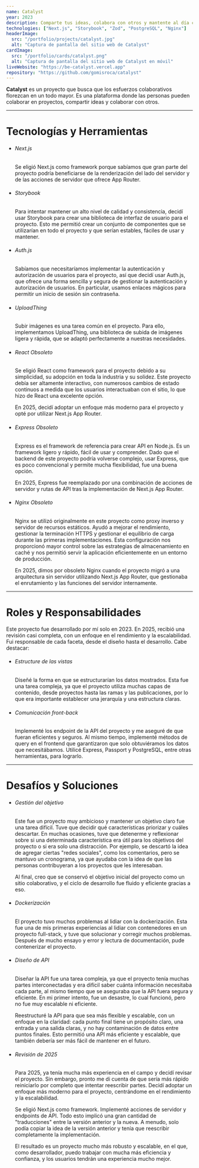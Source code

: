 ```yaml
---
name: Catalyst
year: 2023
description: Comparte tus ideas, colabora con otros y mantente al día con lo que sucede.
technologies: ["Next.js", "Storybook", "Zod", "PostgreSQL", "Nginx"]
headerImage:
  src: "/portfolio/projects/catalyst.jpg"
  alt: "Captura de pantalla del sitio web de Catalyst"
cardImage:
  src: "/portfolio/cards/catalyst.png"
  alt: "Captura de pantalla del sitio web de Catalyst en móvil"
liveWebsite: "https://be-catalyst.vercel.app"
repository: "https://github.com/gomisroca/catalyst"
---
```


<strong>Catalyst</strong> es un proyecto que busca que los esfuerzos
colaborativos florezcan en un todo mayor. Es una plataforma donde las personas
pueden colaborar en proyectos, compartir ideas y colaborar con otros.

<hr />

<h1 class="text-2xl">Tecnologías y Herramientas</h1>
<ul>
  <li>
    <h6 className="text-lg font-semibold">Next.js</h6>
    <p>
      Se eligió Next.js como framework porque sabíamos que gran parte del
      proyecto podría beneficiarse de la renderización del lado del servidor y
      de las acciones de servidor que ofrece App Router.
    </p>
  </li>
  <li>
    <h6 className="text-lg font-semibold">Storybook</h6>
    <p>
      Para intentar mantener un alto nivel de calidad y consistencia, decidí
      usar Storybook para crear una biblioteca de interfaz de usuario para el
      proyecto. Esto me permitió crear un conjunto de componentes que se
      utilizarían en todo el proyecto y que serían estables, fáciles de usar y
      mantener.
    </p>
  </li>
  <li>
    <h6 className="text-lg font-semibold">Auth.js</h6>
    <p>
      Sabíamos que necesitaríamos implementar la autenticación y autorización de
      usuarios para el proyecto, así que decidí usar Auth.js, que ofrece una
      forma sencilla y segura de gestionar la autenticación y autorización de
      usuarios. En particular, usamos enlaces mágicos para permitir un inicio de
      sesión sin contraseña.
    </p>
  </li>
  <li>
    <h6 className="text-lg font-semibold">UploadThing</h6>
    <p>
      Subir imágenes es una tarea común en el proyecto. Para ello, implementamos
      UploadThing, una biblioteca de subida de imágenes ligera y rápida, que se
      adaptó perfectamente a nuestras necesidades.
    </p>
  </li>
  <li>
    <h6 className="text-lg font-semibold">
      React <span className="text-sm text-zinc-500 uppercase">Obsoleto</span>
    </h6>
    <p>
      Se eligió React como framework para el proyecto debido a su simplicidad,
      su adopción en toda la industria y su solidez. Este proyecto debía ser
      altamente interactivo, con numerosos cambios de estado continuos a medida
      que los usuarios interactuaban con el sitio, lo que hizo de React una
      excelente opción.
    </p>
    <p>
      En 2025, decidí adoptar un enfoque más moderno para el proyecto y opté por
      utilizar Next.js App Router.
    </p>
  </li>
  <li>
    <h6 className="text-lg font-semibold">
      Express
      <span className="text-sm text-zinc-500 uppercase">Obsoleto</span>
    </h6>
    <p>
      Express es el framework de referencia para crear API en Node.js. Es un
      framework ligero y rápido, fácil de usar y comprender. Dado que el backend
      de este proyecto podría volverse complejo, usar Express, que es poco
      convencional y permite mucha flexibilidad, fue una buena opción.
    </p>
    <p>
      En 2025, Express fue reemplazado por una combinación de acciones de
      servidor y rutas de API tras la implementación de Next.js App Router.
    </p>
  </li>
  <li>
    <h6 className="text-lg font-semibold">
      Nginx <span className="text-sm text-zinc-500 uppercase">Obsoleto</span>
    </h6>
    <p>
      Nginx se utilizó originalmente en este proyecto como proxy inverso y
      servidor de recursos estáticos. Ayudó a mejorar el rendimiento, gestionar
      la terminación HTTPS y gestionar el equilibrio de carga durante las
      primeras implementaciones. Esta configuración nos proporcionó mayor
      control sobre las estrategias de almacenamiento en caché y nos permitió
      servir la aplicación eficientemente en un entorno de producción.
    </p>
    <p>
      En 2025, dimos por obsoleto Nginx cuando el proyecto migró a una
      arquitectura sin servidor utilizando Next.js App Router, que gestionaba el
      enrutamiento y las funciones del servidor internamente.
    </p>
  </li>
</ul>

<hr />

<h1 class="text-2xl">Roles y Responsabilidades</h1>
Este proyecto fue desarrollado por mí solo en 2023. En 2025, recibió una
revisión casi completa, con un enfoque en el rendimiento y la escalabilidad. Fui
responsable de cada faceta, desde el diseño hasta el desarrollo. Cabe destacar:
<ul>
  <li>
    <h6 className="text-lg font-semibold">Estructure de las vistas</h6>
    <p>
      Diseñé la forma en que se estructurarían los datos mostrados. Esta fue una
      tarea compleja, ya que el proyecto utiliza muchas capas de contenido,
      desde proyectos hasta las ramas y las publicaciones, por lo que era
      importante establecer una jerarquía y una estructura claras.
    </p>
  </li>
  <li>
    <h6 className="text-lg font-semibold">Comunicación front-back</h6>
    <p>
      Implementé los endpoint de la API del proyecto y me aseguré de que fueran
      eficientes y seguros. Al mismo tiempo, implementé métodos de query en el
      frontend que garantizaron que solo obtuviéramos los datos que
      necesitábamos. Utilicé Express, Passport y PostgreSQL, entre otras
      herramientas, para lograrlo.
    </p>
  </li>
</ul>

<hr />

<h1 class="text-2xl">Desafíos y Soluciones</h1>
<ul>
  <li>
    <h6 className="text-lg font-semibold">Gestión del objetivo</h6>
    <p>
      Este fue un proyecto muy ambicioso y mantener un objetivo claro fue una
      tarea difícil. Tuve que decidir qué características priorizar y cuáles
      descartar. En muchas ocasiones, tuve que detenerme y reflexionar sobre si
      una determinada característica era útil para los objetivos del proyecto o
      si era solo una distracción. Por ejemplo, se descartó la idea de agregar
      ciertas "redes sociales", como los comentarios, pero se mantuvo un
      cronograma, ya que ayudaba con la idea de que las personas contribuyeran a
      los proyectos que les interesaban.
    </p>
    <p>
      Al final, creo que se conservó el objetivo inicial del proyecto como un
      sitio colaborativo, y el ciclo de desarrollo fue fluido y eficiente
      gracias a eso.
    </p>
  </li>
  <li>
    <h6 className="text-lg font-semibold">Dockerización</h6>
    <p>
      El proyecto tuvo muchos problemas al lidiar con la dockerización. Esta fue
      una de mis primeras experiencias al lidiar con contenedores en un proyecto
      full-stack, y tuve que solucionar y corregir muchos problemas. Después de
      mucho ensayo y error y lectura de documentación, pude contenerizar el
      proyecto.
    </p>
  </li>
  <li>
    <h6 className="text-lg font-semibold">Diseño de API</h6>
    <p>
      Diseñar la API fue una tarea compleja, ya que el proyecto tenía muchas
      partes interconectadas y era difícil saber cuánta información necesitaba
      cada parte, al mismo tiempo que se aseguraba que la API fuera segura y
      eficiente. En mi primer intento, fue un desastre, lo cual funcionó, pero
      no fue muy escalable ni eficiente.
    </p>
    <p>
      Reestructuré la API para que sea más flexible y escalable, con un enfoque
      en la claridad: cada punto final tiene un propósito claro, una entrada y
      una salida claras, y no hay contaminación de datos entre puntos finales.
      Esto permitió una API más eficiente y escalable, que también debería ser
      más fácil de mantener en el futuro.
    </p>
  </li>
  <li>
    <h6 className="text-lg font-semibold">Revisión de 2025</h6>
    <p>
      Para 2025, ya tenía mucha más experiencia en el campo y decidí revisar el
      proyecto. Sin embargo, pronto me di cuenta de que sería más rápido
      reiniciarlo por completo que intentar reescribir partes. Decidí adoptar un
      enfoque más moderno para el proyecto, centrándome en el rendimiento y la
      escalabilidad.
    </p>
    <p>
      Se eligió Next.js como framework. Implementé acciones de servidor y
      endpoints de API. Todo esto implicó una gran cantidad de "traducciones"
      entre la versión anterior y la nueva. A menudo, solo podía copiar la idea
      de la versión anterior y tenía que reescribir completamente la
      implementación.
    </p>
    <p>
      El resultado es un proyecto mucho más robusto y escalable, en el que, como
      desarrollador, puedo trabajar con mucha más eficiencia y confianza, y los
      usuarios tendrán una experiencia mucho mejor.
    </p>
  </li>
</ul>
